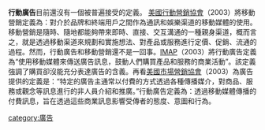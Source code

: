 {{Unreferenced |time=2010-09-23T17:53:36+00:00 }}
'''行動廣告'''目前還沒有一個被普遍接受的定義。 [[美國行動營銷協會|美國行動營銷協會]]（2003）將移動營銷定義為：對介於品牌和終端用戶之間作為通訊和娛樂渠道的移動媒體的使用。移動營銷是隨時、隨地都能夠帶來即時、直接、交互溝通的一種親身渠道，概而言之，就是透過移動渠道來規劃和實施想法、對產品或服務進行定價、促銷、流通的過程。然而，行動廣告和移動營銷還不是一回事。[[IMAP|IMAP]]（2003）將行動廣告定義為“使用移動媒體來傳送廣告訊息，鼓動人們購買產品和服務的商業活動”。該定義強調了購買卻沒能充分表達廣告的含義。再看[[美國市場營銷協會|美國市場營銷協會]]（2003）為廣告提供的定義是：“特定的廣告主通常以付費的方式透過各種傳播媒介，對商品、服務或觀念等訊息進行的非人員介紹和推廣。”行動廣告定義為：透過移動媒體傳播的付費訊息，旨在透過這些商業訊息影響受傳者的態度、意圖和行為。

{{媒體小作品}}

[[category:廣告|category:廣告]]
